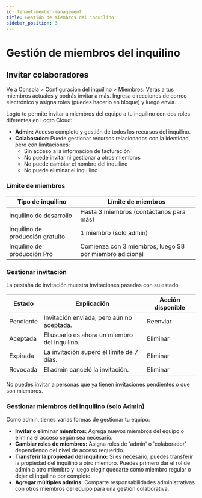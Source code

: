 ```yaml
---
id: tenant-member-management
title: Gestión de miembros del inquilino
sidebar_position: 3
---
```


# Gestión de miembros del inquilino

## Invitar colaboradores

Ve a <CloudLink to="/tenant-settings/members">Consola > Configuración del inquilino > Miembros</CloudLink>. Verás a tus miembros actuales y podrás invitar a más. Ingresa direcciones de correo electrónico y asigna roles (puedes hacerlo en bloque) y luego envía.

Logto te permite invitar a miembros del equipo a tu inquilino con dos roles diferentes en Logto Cloud:

- **Admin:** Acceso completo y gestión de todos los recursos del inquilino.
- **Colaborador:** Puede gestionar recursos relacionados con la identidad, pero con limitaciones:
  - Sin acceso a la información de facturación
  - No puede invitar ni gestionar a otros miembros
  - No puede cambiar el nombre del inquilino
  - No puede eliminar el inquilino

### Límite de miembros

| Tipo de inquilino                | Límite de miembros                                      |
| -------------------------------- | ------------------------------------------------------- |
| Inquilino de desarrollo          | Hasta 3 miembros (contáctanos para más)                 |
| Inquilino de producción gratuito | 1 miembro (solo admin)                                  |
| Inquilino de producción Pro      | Comienza con 3 miembros, luego $8 por miembro adicional |

### Gestionar invitación

La pestaña de invitación muestra invitaciones pasadas con su estado

| Estado    | Explicación                                   | Acción disponible |
| --------- | --------------------------------------------- | ----------------- |
| Pendiente | Invitación enviada, pero aún no aceptada.     | Reenviar          |
| Aceptada  | El usuario es ahora un miembro del inquilino. | Eliminar          |
| Expirada  | La invitación superó el límite de 7 días.     | Eliminar          |
| Revocada  | El admin canceló la invitación.               | Eliminar          |

No puedes invitar a personas que ya tienen invitaciones pendientes o que son miembros.

### Gestionar miembros del inquilino (solo Admin)

Como admin, tienes varias formas de gestionar tu equipo:

- **Invitar o eliminar miembros:** Agrega nuevos miembros del equipo o elimina el acceso según sea necesario.
- **Cambiar roles de miembros:** Asigna roles de 'admin' o 'colaborador' dependiendo del nivel de acceso requerido.
- **Transferir la propiedad del inquilino:** Si es necesario, puedes transferir la propiedad del inquilino a otro miembro. Puedes primero dar el rol de admin a otro miembro y luego elegir quedarte como miembro regular o dejar el inquilino por completo.
- **Agregar múltiples admins:** Comparte responsabilidades administrativas con otros miembros del equipo para una gestión colaborativa.
